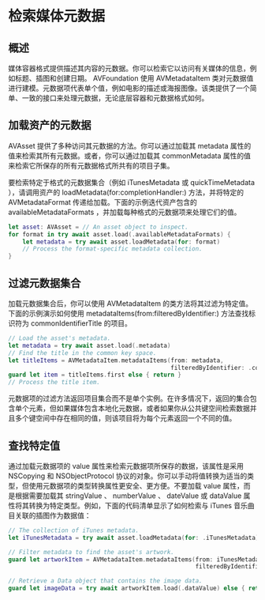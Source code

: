 # 检索媒体元数据

<ToBePolishedAfterTranslation />

<OriginalSource
  title="Retrieving media metadata"
  url="https://developer.apple.com/documentation/avfoundation/media_assets/retrieving_media_metadata"
  summary="加载媒体资产及其轨道的描述性元数据"
/>

## 概述

媒体容器格式提供描述其内容的元数据。你可以检索它以访问有关媒体的信息，例如标题、插图和创建日期。 AVFoundation 使用 AVMetadataItem 类对元数据值进行建模。元数据项代表单个值，例如电影的描述或海报图像。该类提供了一个简单、一致的接口来处理元数据，无论底层容器和元数据格式如何。

## 加载资产的元数据

AVAsset 提供了多种访问其元数据的方法。你可以通过加载其 metadata 属性的值来检索其所有元数据。或者，你可以通过加载其 commonMetadata 属性的值来检索它所保存的所有元数据格式所共有的项目子集。

要检索特定于格式的元数据集合（例如 iTunesMetadata 或 quickTimeMetadata ），请调用资产的 loadMetadata(for:completionHandler:) 方法，并将特定的 AVMetadataFormat 传递给加载。下面的示例迭代资产包含的 availableMetadataFormats ，并加载每种格式的元数据项来处理它们的值。

```swift
let asset: AVAsset = // An asset object to inspect.
for format in try await asset.load(.availableMetadataFormats) {
    let metadata = try await asset.loadMetadata(for: format)
    // Process the format-specific metadata collection.
}
```

## 过滤元数据集合

加载元数据集合后，你可以使用 AVMetadataItem 的类方法将其过滤为特定值。下面的示例演示如何使用 metadataItems(from:filteredByIdentifier:) 方法查找标识符为 commonIdentifierTitle 的项目。

```swift
// Load the asset's metadata.
let metadata = try await asset.load(.metadata)
// Find the title in the common key space.
let titleItems = AVMetadataItem.metadataItems(from: metadata,
                                              filteredByIdentifier: .commonIdentifierTitle)
guard let item = titleItems.first else { return }
// Process the title item.
```

元数据项的过滤方法返回项目集合而不是单个实例。在许多情况下，返回的集合包含单个元素，但如果媒体包含本地化元数据，或者如果你从公共键空间检索数据并且多个键空间中存在相同的值，则该项目将为每个元素返回一个不同的值。

## 查找特定值

通过加载元数据项的 value 属性来检索元数据项所保存的数据，该属性是采用 NSCopying 和 NSObjectProtocol 协议的对象。你可以手动将值转换为适当的类型，但使用元数据项的类型转换属性更安全、更方便。不要加载 value 属性，而是根据需要加载其 stringValue 、 numberValue 、 dateValue 或 dataValue 属性将其转换为特定类型。例如，下面的代码清单显示了如何检索与 iTunes 音乐曲目关联的插图作为数据值：

```swift
// The collection of iTunes metadata.
let iTunesMetadata = try await asset.loadMetadata(for: .iTunesMetadata)

// Filter metadata to find the asset's artwork.
guard let artworkItem = AVMetadataItem.metadataItems(from: iTunesMetadata,
                                                     filteredByIdentifier: .iTunesMetadataCoverArt).first else { return }

// Retrieve a Data object that contains the image data.
guard let imageData = try await artworkItem.load(.dataValue) else { return }
```

